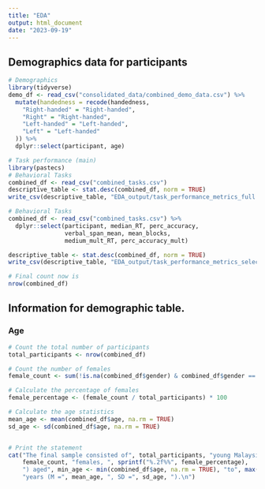 ```yaml
---
title: "EDA"
output: html_document
date: "2023-09-19"
---
```


## Demographics data for participants

```r

# Demographics
library(tidyverse)
demo_df <- read_csv("consolidated_data/combined_demo_data.csv") %>% 
  mutate(handedness = recode(handedness,
    "Right-handed" = "Right-handed",
    "Right" = "Right-handed",
    "Left-handed" = "Left-handed",
    "Left" = "Left-handed"
  )) %>% 
  dplyr::select(participant, age)

# Task performance (main)
library(pastecs)
# Behavioral Tasks
combined_df <- read_csv("combined_tasks.csv")
descriptive_table <- stat.desc(combined_df, norm = TRUE)
write_csv(descriptive_table, "EDA_output/task_performance_metrics_full.csv")

# Behavioral Tasks
combined_df <- read_csv("combined_tasks.csv") %>% 
  dplyr::select(participant, median_RT, perc_accuracy, 
                verbal_span_mean, mean_blocks,
                medium_mult_RT, perc_accuracy_mult) 

descriptive_table <- stat.desc(combined_df, norm = TRUE)
write_csv(descriptive_table, "EDA_output/task_performance_metrics_selected.csv")
```




```r
# Final count now is 
nrow(combined_df)
```

## Information for demographic table.
### Age

```r

# Count the total number of participants
total_participants <- nrow(combined_df)

# Count the number of females
female_count <- sum(!is.na(combined_df$gender) & combined_df$gender == "Female")

# Calculate the percentage of females
female_percentage <- (female_count / total_participants) * 100

# Calculate the age statistics
mean_age <- mean(combined_df$age, na.rm = TRUE)
sd_age <- sd(combined_df$age, na.rm = TRUE)


# Print the statement
cat("The final sample consisted of", total_participants, "young Malaysians (",
    female_count, "females, ", sprintf("%.2f%%", female_percentage), 
    ") aged", min_age <- min(combined_df$age, na.rm = TRUE), "to", max(combined_df$age, na.rm = TRUE), 
    "years (M =", mean_age, ", SD =", sd_age, ").\n")

```






